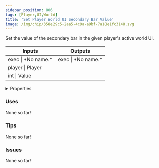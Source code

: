 ```yaml
---
sidebar_position: 806
tags: [Player,UI,World]
title: 'Set Player World UI Secondary Bar Value'
image: /img/chip/358e29c5-2aa5-4c9a-a9bf-7a18e1fc3148.svg
---
```


Set the value of the secondary bar in the given player's active world UI.



<IChip uuid="358e29c5-2aa5-4c9a-a9bf-7a18e1fc3148"/>

<table><thead><tr><th>Inputs</th><th>Outputs</th></tr></thead><tbody><tr><td>exec | *No name.*</td><td>exec | *No name.*</td></tr><tr><td>player | Player</td><td /></tr><tr><td>int | Value</td><td /></tr></tbody></table>

<details>
  <summary>Properties</summary>
  <div>
    <div>
    <table>
      <tbody>
        <tr>
          <td>Is beta required?</td>
          <td>No</td>
        </tr>
        <tr>
          <td>Is chip a trolling risk?</td>
          <td>No</td>
        </tr>
        <tr>
          <td>Is chip a role assignment risk?</td>
          <td>No</td>
        </tr>
        <tr>
          <td>Chip UUID</td>
          <td>358e29c5-2aa5-4c9a-a9bf-7a18e1fc3148</td>
        </tr>
        <tr>
          <td>Room availability</td>
          <td>Available everywhere</td>
        </tr>
      </tbody>
    </table>
    </div>
  </div>
</details>

### Uses

None so far!

### Tips

None so far!

### Issues

None so far!
